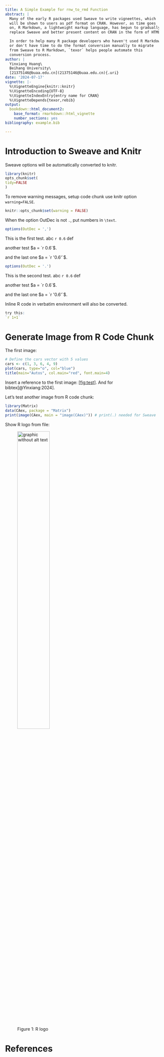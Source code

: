 ```yaml
---
title: A Simple Example for rnw_to_rmd Function
abstract: |
  Many of the early R packages used Sweave to write vigneettes, which
  will be shown to users as pdf format on CRAN. However, as time goes
  on, R Markdown, a lightweight markup language, has begun to gradually
  replace Sweave and better present content on CRAN in the form of HTML.

  In order to help many R package developers who haven't used R Markdown
  or don't have time to do the format conversion manually to migrate
  from Sweave to R Markdown, `texor` helps people automate this
  conversion process.
author: |
  Yinxiang Huang\
  Beihang University\
  [21375146@buaa.edu.cn](21375146@buaa.edu.cn){.uri}
date: '2024-07-17'
vignette: |-
  %\VignetteEngine{knitr::knitr}
  %\VignetteEncoding{UTF-8}
  %\VignetteIndexEntry{entry name for CRAN}
  %\VignetteDepends{texor,rebib}
output:
  bookdown::html_document2:
    base_format: rmarkdown::html_vignette
    number_sections: yes
bibliography: example.bib

---
```


::: article
# Introduction to Sweave and Knitr

Sweave options will be automatically converted to knitr.

``` r
library(knitr)
opts_chunk$set(
tidy=FALSE
)
```

To remove warning messages, setup code chunk use knitr option
`warning=FALSE`.

``` r
knitr::opts_chunk$set(warning = FALSE)
```

When the option OutDec is not `.`, put numbers in `\text`.

``` r
options(OutDec = ',')
```

This is the first test. abc `r 0.6` def

another test $a = `r 0.6`$.

and the last one $a = `r '0.6'`$.

``` r
options(OutDec = '.')
```

This is the second test. abc `r 0.6` def

another test $a = `r 0.6`$.

and the last one $a = `r '0.6'`$.

Inline R code in verbatim environment will also be converted.

``` r
try this:
`r 1+1`
```

# Generate Image from R Code Chunk

The first image:

``` r
# Define the cars vector with 5 values
cars <- c(1, 3, 6, 4, 9)
plot(cars, type="o", col="blue")
title(main="Autos", col.main="red", font.main=4)
```

Insert a reference to the first image: [[fig:test]](#fig:test). And for
bibtex[@Yinxiang:2024].

Let's test another image from R code chunk:

``` r
library(Matrix)
data(CAex, package = "Matrix")
print(image(CAex, main = "image(CAex)")) # print(.) needed for Sweave
```

Show R logo from file:

![Figure 1: R logo](Rlogo.png){width="50.0%"
alt="graphic without alt text"}

# References {#references .unnumbered}
:::
